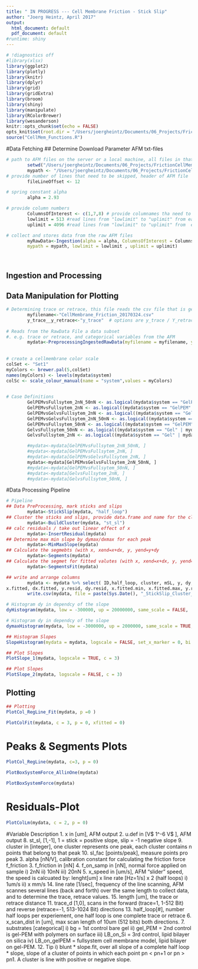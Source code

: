 ```yaml
---
title: " IN PROGRESS --- Cell Membrane Friction - Stick Slip"
author: "Joerg Heintz, April 2017"
output:
  html_document: default
  pdf_document: default
#runtime: shiny
---
```


```r
# !diagnostics off
#library(xlsx)
library(ggplot2)
library(plotly)
library(knitr)
library(dplyr)
library(grid)
library(gridExtra)
library(broom)
library(shiny)
library(manipulate)
library(RColorBrewer)
library(wesanderson)
knitr::opts_chunk$set(echo = FALSE)
opts_knit$set(root.dir = "/Users/joergheintz/Documents/06_Projects/FrictionCellMembranes")
source("CellMem_Functions.R")
```

#Data Fetching 
## Determine Download Parameter AFM txt-files
```r
# path to AFM files on the server or a local machine, all files in that folder will be read
        setwd("/Users/joergheintz/Documents/06_Projects/FrictionCellMembranes")
        mypath <- "/Users/joergheintz/Documents/06_Projects/FrictionCellMembranes/02_Data"  
# provide number of lines that need to be skipped, header of AFM file
        fileLineOffset <- 12 

# spring constant alpha
        alpha = 2.93

# provide column numbers
        ColumnsOfInterest <- c(1,7,8) # provide columnames tha need to be read in. predefined is x, y-trace, y-retrace
        lowlimit = 513 #read lines from "lowlimit" to "uplimit" from each AFT txt file
        uplimit = 4096 #read lines from "lowlimit" to "uplimit" from  each AFT txt file

# collect and stores data from the raw AFM files 
        myRawData<-Ingestion(alpha = alpha, ColumnsOfInterest = ColumnsOfInterest, fileLineOffset = fileLineOffset,
        mypath = mypath, lowlimit = lowlimit , uplimit = uplimit)
        
        
```


## Ingestion and Processing

## Data Manipulation for Plotting
```r
# Determining trace or retrace, this file reads the csv file that is generated in the "Ingestion" function
        myfilename<-"CellMembrane_Friction_20170324.csv"
        y_trace__y_retrace<-"y_trace"  # options are y_trace / Y_retrace
      
# Reads from the RawData File a data subset
#. e.g. trace or retrace, and categorical variables from the AFM
        mydata<-PreprocessingIngestedRawData(myfilename = myfilename, y_trace__y_retrace = y_trace__y_retrace)
        
        
# create a cellmembrane color scale
colSet <- "Set1"
myColors <- brewer.pal(5,colSet)
names(myColors) <- levels(mydata$system)
colSc <- scale_colour_manual(name = "system",values = myColors)

        
# Case Definitions
        GelPEMvsFullsytem_2nN_50nN <- as.logical(mydata$system == "GelPEM" | mydata$system == "FullSystem")
        GelPEMvsFullsytem_2nN <- as.logical((mydata$system == "GelPEM" | mydata$system == "FullSystem") & mydata$f_on_samp == "2nN")
        GelPEMvsGelvsFullsytem_2nN <- as.logical((mydata$system == "GelPEM" | mydata$system == "FullSystem" | mydata$system == "Gel") &  mydata$f_on_samp == "2nN")
        GelPEMvsGelvsFullsytem_2nN_50nN <- as.logical((mydata$system == "GelPEM" | mydata$system == "FullSystem" | mydata$system == "Gel"))
        GelPEMvsFullsytem_50nN <- as.logical((mydata$system == "GelPEM" | mydata$system == "FullSystem") & mydata$f_on_samp == "50nN")
        GelvsFullsytem_50nN <- as.logical((mydata$system == "Gel" | mydata$system == "FullSystem") & mydata$f_on_samp == "50nN")
        GelvsFullsytem_2nN <- as.logical((mydata$system == "Gel" | mydata$system == "FullSystem") & mydata$f_on_samp == "2nN")

        #mydata<-mydata[GelPEMvsFullsytem_2nN_50nN, ]
        #mydata<-mydata[GelPEMvsFullsytem_2nN, ]
        #mydata<-mydata[GelPEMvsGelvsFullsytem_2nN, ]
        mydata<-mydata[GelPEMvsGelvsFullsytem_2nN_50nN, ]
        #mydata<-mydata[GelPEMvsFullsytem_50nN, ]
        #mydata<-mydata[GelvsFullsytem_2nN, ]
        #mydata<-mydata[GelvsFullsytem_50nN, ]
```


#Data Processing Pipeline
```r
# Pipeline
## Data PreProcessing, mark sticks and slips
        mydata<-StickSlip(mydata, "half_loop")
## Cluster the sticks and slips, provide data.frame and name for the cluster variable
        mydata<-BuildCluster(mydata, "st_sl")
## calc residuals / take out linear effect of x
        mydata<-InsertResidual(mydata)
## Determine max min slope by dymax/dxmax for each peak
        mydata<-MinMaxSlope(mydata)
## Calculate the segmebts (with x, xend=x+dx, y, yend=y+dy 
        mydata<-Segments(mydata)
## Calculate the segmet for fitted valutes (with x, xend=x+dx, y, yend=y+dy 
        mydata<-SegmentsFit(mydata)

## write and arrange columns
        mydata <- mydata %>% select( ID,half_loop, cluster, mSL, y, dy, dymax, x, dx, dxmax,  reg.slope, reg.intercept,
x.fitted, dx.fitted, y.resid, dy.resid, x.fitted.min, x.fitted.max, y.resid.min, y.resid.max, dx.fitted.max, dy.resid.max, slope.fit, alpha, slope,  st_sl, xmin:ymax, f_on_samp, system, trace_d,  line_rate, length, tip, date)
        write.csv(mydata, file = paste(Sys.Date(), "_StickSlip_Cluster_Slope_Segments_", myfilename), row.names = FALSE )

```

```r
# Histogram dy in dependcy of the slope
dyHistogram(mydata, low = -300000, up = 20000000, same_scale = FALSE,  bi =500, set_x_marker = 0, colS = colSet)
```

```r
# Histogram dy in dependcy of the slope
dymaxHistogram(mydata, low = -3000000, up = 2000000, same_scale = TRUE,  bi =500, set_x_marker = 0, colS = colSet)
```
```r
## Histogram Slopes
SlopeHistogram(mydata = mydata, logscale = FALSE, set_x_marker = 0, bi = 1000, low = -2000000, up = 2000000, pr = 0, w = 3, h = 1, colS = colSet)
```


```r
## Plot Slopes
PlotSlope_1(mydata, logscale = TRUE, c = 3)
```


```r
## Plot Slopes
PlotSlope_2(mydata, logscale = FALSE, c = 3)
```


## Plotting
```r
## Plotting
PlotCol_RegLine_Fit(mydata, p =0 )
```


```r
PlotColFit(mydata, c = 3, p = 0, xfitted = 0)
```

# Peaks & Segments Plots
```r
PlotCol_RegLine(mydata, c=3, p = 0)
```


```r
PlotBoxSystemForce_AllinOne(mydata)
```


```r
PlotBoxSystemForce(mydata)
```

# Residuals-Plot
```r
PlotColLm(mydata, c = 2, p = 0)
```



#Variable Description
1. x in [um], AFM output
2. u.def in [V$ 1\times10^-6 V$ ], AFM output
8. st_sl, [1,-1], 1 = stick = positive slope, slip = -1 negative slope
9. cluster in [integer], one cluster represents one peak, each cluster contains n points that belong to that peak
10. sl_fac [points/peak], measure points pro peak 
3. alpha [nN/V], calibration constant for calculating the friction force f_friction
3. f_friction in [nN]
4. f_on_samp in [nN], normal force applied on sample
    i) 2nN
    ii) 10nN
    iii) 20nN
5. x_speed in [um/s], AFM "slider" speed, the speed is calcuated by: lenght[um] x line rate [Hz=1/s] x 2 (half loops)
    i) 1um/s
    ii) x mm/s
14. line rate [1/sec], frequency of the line scanning, AFM scannes several lines (back and forth) over the same length to collect data, and to determine the trace, retrace values. 
15. length [um], the trace or retrace distance
11. trace_d [1,0], scans in the forward (trace=1, 1-512 Bit) and reverse (retrace=-1, 513-1024 Bit) directions
13. half_loop[#], number half loops per experiement, one half loop is one complete trace or retrace
6. x_scan_dist in [um], max scan length of 10um (512 bits) both directions. 
7. substrates [categorical]
    i) bg = 1st control bare gel
    ii) gel_PEM = 2nd control is gel-PEM with polymers on surface
    iii) LB_on_Si = 3rd control, lipid bilayer on silica
    iv) LB_on_gelPEM = fullsystem cell membrane model, lipid bilayer on gel-PEM. 
12. Tip
    i) blunt
* slope.fit, over all slope of a complete half loop 
* slope, slope of a cluster of points in which each point  pn < pn+1 or pn > pn1. A cluster is line with positive or negative slope. 







